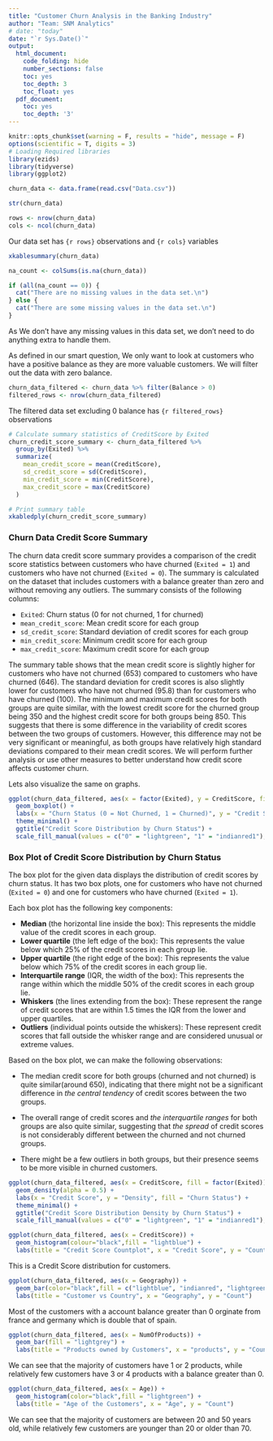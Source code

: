 ```yaml
---
title: "Customer Churn Analysis in the Banking Industry"
author: "Team: SNM Analytics"
# date: "today"
date: "`r Sys.Date()`"
output:
  html_document:
    code_folding: hide
    number_sections: false
    toc: yes
    toc_depth: 3
    toc_float: yes
  pdf_document:
    toc: yes
    toc_depth: '3'
---
```


```r
knitr::opts_chunk$set(warning = F, results = "hide", message = F)
options(scientific = T, digits = 3)
# Loading Required libraries
library(ezids)
library(tidyverse)
library(ggplot2)
```

```r
churn_data <- data.frame(read.csv("Data.csv"))
```

```r
str(churn_data)
```

```r
rows <- nrow(churn_data)
cols <- ncol(churn_data)
```

Our data set has `{r rows}` observations and `{r cols}` variables


```r
xkablesummary(churn_data)
```

```r
na_count <- colSums(is.na(churn_data))

if (all(na_count == 0)) {
  cat("There are no missing values in the data set.\n")
} else {
  cat("There are some missing values in the data set.\n")
}
```
As We don’t have any missing values in this data set, we don’t need to do anything extra to handle them. 

As defined in our smart question, We only want to look at customers who have a positive balance as they are more valuable customers. We will filter out the data with zero balance.

```r
churn_data_filtered <- churn_data %>% filter(Balance > 0)
filtered_rows <- nrow(churn_data_filtered)
```
The filtered data set excluding 0 balance has `{r filtered_rows}` observations



```r
# Calculate summary statistics of CreditScore by Exited
churn_credit_score_summary <- churn_data_filtered %>%
  group_by(Exited) %>%
  summarize(
    mean_credit_score = mean(CreditScore),
    sd_credit_score = sd(CreditScore),
    min_credit_score = min(CreditScore),
    max_credit_score = max(CreditScore)
  )

# Print summary table
xkabledply(churn_credit_score_summary)
```

### Churn Data Credit Score Summary

The churn data credit score summary provides a comparison of the credit score statistics between customers who have churned (`Exited = 1`) and customers who have not churned (`Exited = 0`). The summary is calculated on the dataset that includes customers with a balance greater than zero and without removing any outliers. The summary consists of the following columns:

- `Exited`: Churn status (0 for not churned, 1 for churned)
- `mean_credit_score`: Mean credit score for each group
- `sd_credit_score`: Standard deviation of credit scores for each group
- `min_credit_score`: Minimum credit score for each group
- `max_credit_score`: Maximum credit score for each group

The summary table shows that the mean credit score is slightly higher for customers who have not churned (653) compared to customers who have churned (646). The standard deviation for credit scores is also slightly lower for customers who have not churned (95.8) than for customers who have churned (100). The minimum and maximum credit scores for both groups are quite similar, with the lowest credit score for the churned group being 350 and the highest credit score for both groups being 850. This suggests that there is some difference in the variability of credit scores between the two groups of customers. However, this difference may not be very significant or meaningful, as both groups have relatively high standard deviations compared to their mean credit scores. We will perform further analysis or use other measures to better understand how credit score affects customer churn.

Lets also visualize the same on graphs. 


```r
ggplot(churn_data_filtered, aes(x = factor(Exited), y = CreditScore, fill = factor(Exited))) +
  geom_boxplot() +
  labs(x = "Churn Status (0 = Not Churned, 1 = Churned)", y = "Credit Score", fill = "Churn Status") +
  theme_minimal() +
  ggtitle("Credit Score Distribution by Churn Status") +
  scale_fill_manual(values = c("0" = "lightgreen", "1" = "indianred1"), labels = c("0" = "Not Churned (0)", "1" = "Churned (1)"))
```

### Box Plot of Credit Score Distribution by Churn Status

The box plot for the given data displays the distribution of credit scores by churn status. It has two box plots, one for customers who have not churned (`Exited = 0`) and one for customers who have churned (`Exited = 1`).

Each box plot has the following key components:

- **Median** (the horizontal line inside the box): This represents the middle value of the credit scores in each group.
- **Lower quartile** (the left edge of the box): This represents the value below which 25% of the credit scores in each group lie.
- **Upper quartile** (the right edge of the box): This represents the value below which 75% of the credit scores in each group lie.
- **Interquartile range** (IQR, the width of the box): This represents the range within which the middle 50% of the credit scores in each group lie.
- **Whiskers** (the lines extending from the box): These represent the range of credit scores that are within 1.5 times the IQR from the lower and upper quartiles.
- **Outliers** (individual points outside the whiskers): These represent credit scores that fall outside the whisker range and are considered unusual or extreme values.

Based on the box plot, we can make the following observations:

- The median credit score for both groups (churned and not churned) is quite similar(around 650), indicating that there might not be a significant difference in *the central tendency* of credit scores between
the two groups.

- The overall range of credit scores and *the interquartile ranges* for both groups are also quite similar, suggesting that *the spread* of credit scores is not considerably different between the churned and not churned groups.

- There might be a few outliers in both groups, but their presence seems to be more visible in churned customers.



```r
ggplot(churn_data_filtered, aes(x = CreditScore, fill = factor(Exited))) +
  geom_density(alpha = 0.5) +
  labs(x = "Credit Score", y = "Density", fill = "Churn Status") +
  theme_minimal() +
  ggtitle("Credit Score Distribution Density by Churn Status") +
  scale_fill_manual(values = c("0" = "lightgreen", "1" = "indianred1"), labels = c("0" = "(0 = Not Churned)", "1" = "(1 = Churned)"))
```


```r
ggplot(churn_data_filtered, aes(x = CreditScore)) +
  geom_histogram(colour="black",fill = "lightblue") +
  labs(title = "Credit Score Countplot", x = "Credit Score", y = "Count")
```
This is a Credit Score distribution for customers.

```r
ggplot(churn_data_filtered, aes(x = Geography)) +
  geom_bar(color="black",fill = c("lightblue", "indianred", "lightgreen")) +
  labs(title = "Customer vs Country", x = "Geography", y = "Count")
```

Most of the customers with a account balance greater than 0 orginate from france and germany which is double that of spain.

```r
ggplot(churn_data_filtered, aes(x = NumOfProducts)) +
  geom_bar(fill = "lightgrey") +
  labs(title = "Products owned by Customers", x = "products", y = "Count")
```

We can see that the majority of customers have 1 or 2 products, while relatively few customers have 3 or 4 products with a balance greater than 0.

```r
ggplot(churn_data_filtered, aes(x = Age)) +
  geom_histogram(color="black",fill = "lightgreen") +
  labs(title = "Age of the Customers", x = "Age", y = "Count")
```

We can see that the majority of customers are between 20 and 50 years old, while relatively few customers are younger than 20 or older than 70.
